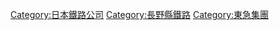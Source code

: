 {{Commonscat|Ueda Kotsu}}
{{catmore}}
{{DEFAULTSORT:Ueda Kotsu}}
[[Category:日本鐵路公司|Category:日本鐵路公司]]
[[Category:長野縣鐵路|Category:長野縣鐵路]]
[[Category:東急集團|Category:東急集團]]